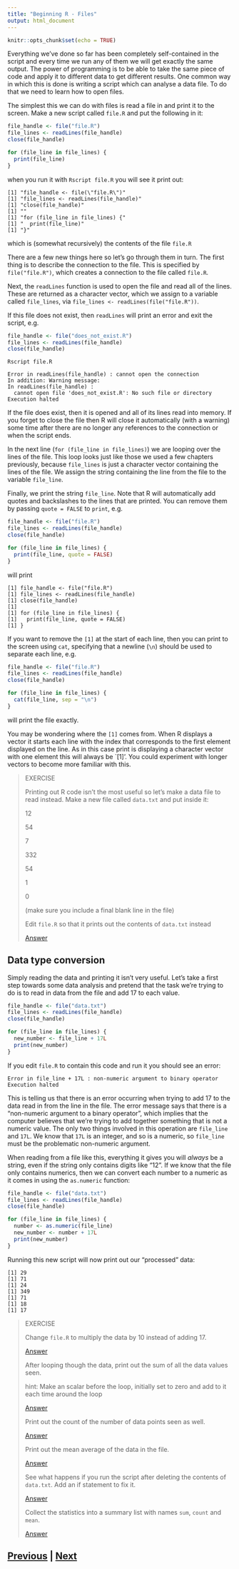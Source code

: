 ```yaml
---
title: "Beginning R - Files"
output: html_document
---
```


```r
knitr::opts_chunk$set(echo = TRUE)
```

Everything we've done so far has been completely self-contained in the 
script and every time we run any of them we will get exactly the same output. 
The power of programming is to be able to take the same piece of code and 
apply it to different data to get different results. One common way in 
which this is done is writing a script which can analyse a data file. 
To do that we need to learn how to open files.

The simplest this we can do with files is read a file in and print it 
to the screen. Make a new script called `file.R` and put the following in it:

```R
file_handle <- file("file.R")
file_lines <- readLines(file_handle)
close(file_handle)

for (file_line in file_lines) {
  print(file_line)
}
```

when you run it with `Rscript file.R` you will see it print out:

```
[1] "file_handle <- file(\"file.R\")"
[1] "file_lines <- readLines(file_handle)"
[1] "close(file_handle)"
[1] ""
[1] "for (file_line in file_lines) {"
[1] "  print(file_line)"
[1] "}"
```

which is (somewhat recursively) the contents of the file `file.R`

There are a few new things here so let's go through them in turn. The first 
thing is to describe the connection to the file. This is specified by
`file("file.R")`, which creates a connection to the file called `file.R`.

Next, the `readLines` function is used to open the file and read all 
of the lines. These are returned as a character vector, which we assign to a 
variable called `file_lines`, via `file_lines <- readLines(file("file.R"))`.

If this file does not exist, then `readLines` will print an error
and exit the script, e.g.

```R
file_handle <- file("does_not_exist.R")
file_lines <- readLines(file_handle)
close(file_handle)
```

```
Rscript file.R

Error in readLines(file_handle) : cannot open the connection
In addition: Warning message:
In readLines(file_handle) :
  cannot open file 'does_not_exist.R': No such file or directory
Execution halted
```

If the file does exist, then it is opened and all of its lines read into 
memory. If you forget to close the file then R will close it automatically
(with a warning) some time after there are no longer any references to the
connection or when the script ends.

In the next line (`for (file_line in file_lines)`) we are looping over the lines 
of the file. This loop looks just like those we used a few chapters previously, 
because `file_lines` is just a character vector containing the lines of the file. 
We assign the string containing the line from the file to the variable `file_line`.

Finally, we print the string `file_line`. Note that R will automatically
add quotes and backslashes to the lines that are printed. You can 
remove them by passing `quote = FALSE` to `print`, e.g.

```R
file_handle <- file("file.R")
file_lines <- readLines(file_handle)
close(file_handle)

for (file_line in file_lines) {
  print(file_line, quote = FALSE)
}
```

will print

```
[1] file_handle <- file("file.R")
[1] file_lines <- readLines(file_handle)
[1] close(file_handle)
[1] 
[1] for (file_line in file_lines) {
[1]   print(file_line, quote = FALSE)
[1] }
```

If you want to remove the `[1]` at the start of each line, then you can print
to the screen using `cat`, specifying that a newline (`\n`) should be 
used to separate each line, e.g.

```R
file_handle <- file("file.R")
file_lines <- readLines(file_handle)
close(file_handle)

for (file_line in file_lines) {
  cat(file_line, sep = "\n")
}
```

will print the file exactly.

You may be wondering where the `[1]` comes from. When R displays a vector it starts
each line with the index that corresponds to the first element displayed on the line.
As in this case print is displaying a character vector with one element this will 
always be `[1]'. You could experiment with longer vectors to become more familiar 
with this.

> EXERCISE
>
> Printing out R code isn't the most useful so let's make a data 
> file to read instead. Make a new file called `data.txt` and put inside it:
> 
> 12
>
> 54
>
> 7
>
> 332
>
> 54
>
> 1
>
> 0
>
> (make sure you include a final blank line in the file)
>
> Edit `file.R` so that it prints out the contents of `data.txt` instead
>
> [Answer](files_answer01.html)

## Data type conversion

Simply reading the data and printing it isn't very useful. Let's take a 
first step towards some data analysis and pretend that the task we're 
trying to do is to read in data from the file and add 17 to each value.

```R
file_handle <- file("data.txt")
file_lines <- readLines(file_handle)
close(file_handle)

for (file_line in file_lines) {
  new_number <- file_line + 17L
  print(new_number)
}
```

If you edit `file.R` to contain this code and run it you should see an error:

```
Error in file_line + 17L : non-numeric argument to binary operator
Execution halted
```

This is telling us that there is an error occurring when trying to add 17 to the 
data read in from the line in the file. The error message says that there is
a "non-numeric argument to a binary operator", which implies that the computer 
believes that we're trying to add together something that is not a numeric
value. The only two things involved in this operation are `file_line` and `17L`. 
We know that `17L` is an integer, and so is a numeric, so `file_line` must be 
the problematic non-numeric argument.

When reading from a file like this, everything it gives you will *always* 
be a string, even if the string only contains digits like "12". If we know 
that the file only contains numerics, then we can convert each number 
to a numeric as it comes in using the `as.numeric` function: 

```R
file_handle <- file("data.txt")
file_lines <- readLines(file_handle)
close(file_handle)

for (file_line in file_lines) {
  number <- as.numeric(file_line)
  new_number <- number + 17L
  print(new_number)
}
```

Running this new script will now print out our "processed" data:

```
[1] 29
[1] 71
[1] 24
[1] 349
[1] 71
[1] 18
[1] 17
```

> EXERCISE
>
> Change `file.R` to multiply the data by 10 instead of adding 17.
>
> [Answer](files_answer02.html)
> 
> After looping though the data, print out the sum of all the data values seen.
>
> hint: Make an scalar before the loop, initially set to zero and 
> add to it each time around the loop
> 
> [Answer](files_answer03.html)
>
> Print out the count of the number of data points seen as well.
>
> [Answer](files_answer04.html)
>
> Print out the mean average of the data in the file.
>
> [Answer](files_answer05.html)
>
> See what happens if you run the script after deleting the contents of `data.txt`. 
> Add an if statement to fix it.
>
> [Answer](files_answer06.html)
>
> Collect the statistics into a summary list with names `sum`, `count` and `mean`.
>
> [Answer](files_answer07.html)

## [Previous](dictionaries.html) | [Next](summary.html)
